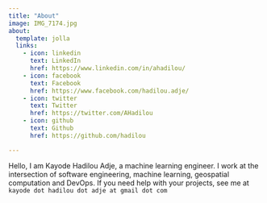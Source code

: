 ```yaml
---
title: "About"
image: IMG_7174.jpg
about:
  template: jolla
  links:
    - icon: linkedin
      text: LinkedIn
      href: https://www.linkedin.com/in/ahadilou/
    - icon: facebook
      text: Facebook
      href: https://www.facebook.com/hadilou.adje/
    - icon: twitter
      text: Twitter
      href: https://twitter.com/AHadilou
    - icon: github
      text: Github
      href: https://github.com/hadilou

---
```


Hello,
I am Kayode Hadilou Adje, a machine learning engineer. I work at the intersection of software engineering, machine learning, geospatial computation and DevOps. If you need help with your projects, see me at ```
kayode dot hadilou dot adje at gmail dot com
```
